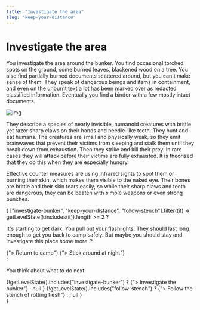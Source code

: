 ```yaml
---
title: "Investigate the area"
slug: "keep-your-distance"
---
```



# Investigate the area

You investigate the area around the bunker. You find occasional torched spots on the ground, some burned leaves, blackened wood on a tree. You also find partially burned documents scattered around, but you can't make sense of them. They speak of dangerous beings and items in containment, and even on the unburnt text a lot has been marked over as redacted classified information. Eventually you find a binder with a few mostly intact documents.

![img](./denny-muller-XVYleJiw_As-unsplash.jpg)

They describe a species of nearly invisible, humanoid creatures with brittle yet razor sharp claws on their hands and needle-like teeth. They hunt and eat humans. The creatures are small and physically weak, so they emit brainwaves that prevent their victims from sleeping and stalk them until they break down from exhaustion. Then they strike and kill their prey. In rare cases they will attack before their victims are fully exhausted. It is theorized that they do this when they are especially hungry.

Effective counter measures are using infrared sights to spot them or burning their skin, which makes them visible to the naked eye. Their bones are brittle and their skin tears easily, so while their sharp claws and teeth are dangerous, they can be beaten with simple weapons or even strong punches.


{
    ["investigate-bunker", "keep-your-distance", "follow-stench"].filter((it) => getLevelState().includes(it)).length >= 2
        ? <div>
           <p>It's starting to get dark. You pull out your flashlights. They should last long enough to get you back to camp safely. But maybe you should stay and investigate this place some more..?</p>
            <Link to="../return-to-camp">{"> Return to camp"}</Link>
            <Link to="../stay-at-night">{"> Stick around at night"}</Link>
          </div>
        : <div>
            <p>You think about what to do next.</p>
            {!getLevelState().includes("investigate-bunker") ? <Link to="../investigate-bunker">{"> Investigate the bunker"}</Link> : null }
            {!getLevelState().includes("follow-stench") ? <Link to="../follow-stench">{"> Follow the stench of rotting flesh"}</Link> : null }
          </div>
}